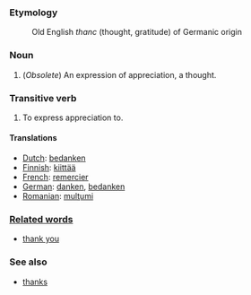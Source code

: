 ===Etymology===
:Old English ''thanc'' (thought, gratitude) of Germanic origin

===Noun===

# (''Obsolete'') An expression of appreciation, a thought.

===Transitive verb===

# To express appreciation to.

====Translations====
*[[Dutch]]: [[bedanken]]
*[[Finnish]]: [[kiittää]]
*[[French]]: [[remercier]]
*[[German]]: [[danken]], [[bedanken]]
*[[Romanian]]: [[mulţumi]]

===[[Related words]]===
*[[thank you]]
===See also===
*[[thanks]]